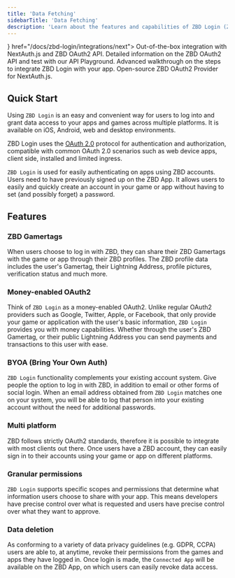```yaml
---
title: 'Data Fetching'
sidebarTitle: 'Data Fetching'
description: 'Learn about the features and capabilities of ZBD Login (ZBD OAuth2 API).'
---
```


<CardGroup cols={2}>
  <Card title="Next.js + ZBD Login" icon={<svg className="h-6 w-6" height="1024pt" viewBox=".5 -.2 1023 1024.1" width="1024pt" xmlns="http://www.w3.org/2000/svg"><path d="m478.5.6c-2.2.2-9.2.9-15.5 1.4-145.3 13.1-281.4 91.5-367.6 212-48 67-78.7 143-90.3 223.5-4.1 28.1-4.6 36.4-4.6 74.5s.5 46.4 4.6 74.5c27.8 192.1 164.5 353.5 349.9 413.3 33.2 10.7 68.2 18 108 22.4 15.5 1.7 82.5 1.7 98 0 68.7-7.6 126.9-24.6 184.3-53.9 8.8-4.5 10.5-5.7 9.3-6.7-.8-.6-38.3-50.9-83.3-111.7l-81.8-110.5-102.5-151.7c-56.4-83.4-102.8-151.6-103.2-151.6-.4-.1-.8 67.3-1 149.6-.3 144.1-.4 149.9-2.2 153.3-2.6 4.9-4.6 6.9-8.8 9.1-3.2 1.6-6 1.9-21.1 1.9h-17.3l-4.6-2.9c-3-1.9-5.2-4.4-6.7-7.3l-2.1-4.5.2-200.5.3-200.6 3.1-3.9c1.6-2.1 5-4.8 7.4-6.1 4.1-2 5.7-2.2 23-2.2 20.4 0 23.8.8 29.1 6.6 1.5 1.6 57 85.2 123.4 185.9s157.2 238.2 201.8 305.7l81 122.7 4.1-2.7c36.3-23.6 74.7-57.2 105.1-92.2 64.7-74.3 106.4-164.9 120.4-261.5 4.1-28.1 4.6-36.4 4.6-74.5s-.5-46.4-4.6-74.5c-27.8-192.1-164.5-353.5-349.9-413.3-32.7-10.6-67.5-17.9-106.5-22.3-9.6-1-75.7-2.1-84-1.3zm209.4 309.4c4.8 2.4 8.7 7 10.1 11.8.8 2.6 1 58.2.8 183.5l-.3 179.8-31.7-48.6-31.8-48.6v-130.7c0-84.5.4-132 1-134.3 1.6-5.6 5.1-10 9.9-12.6 4.1-2.1 5.6-2.3 21.3-2.3 14.8 0 17.4.2 20.7 2z"></path><path d="m784.3 945.1c-3.5 2.2-4.6 3.7-1.5 2 2.2-1.3 5.8-4 5.2-4.1-.3 0-2 1-3.7 2.1zm-6.9 4.5c-1.8 1.4-1.8 1.5.4.4 1.2-.6 2.2-1.3 2.2-1.5 0-.8-.5-.6-2.6 1.1zm-5 3c-1.8 1.4-1.8 1.5.4.4 1.2-.6 2.2-1.3 2.2-1.5 0-.8-.5-.6-2.6 1.1zm-5 3c-1.8 1.4-1.8 1.5.4.4 1.2-.6 2.2-1.3 2.2-1.5 0-.8-.5-.6-2.6 1.1zm-7.6 4c-3.8 2-3.6 2.8.2.9 1.7-.9 3-1.8 3-2 0-.7-.1-.6-3.2 1.1z"></path></svg>} href="/docs/zbd-login/integrations/next">
    Out-of-the-box integration with NextAuth.js and ZBD OAuth2 API.
  </Card>
  <Card title="API Reference" icon="code" color="#000" href="/api-reference/oauth2/authorization">
    Detailed information on the ZBD OAuth2 API and test with our API Playground.
  </Card>
  <Card title="Guides & Walkthrougths" icon="bookmark" color="#000" href="/docs/zbd-login/walkthrough">
    Advanced walkthrough on the steps to integrate ZBD Login with your app.
  </Card>
  <Card title="next-auth-zbd-provider" icon="github" color="#000" href="https://github.com/zebedeeio/next-auth-zbd-provider">
    Open-source ZBD OAuth2 Provider for NextAuth.js.
  </Card>
</CardGroup>

## Quick Start

Using `ZBD Login` is an easy and convenient way for users to log into and grant data access to your apps and games across multiple platforms. It is available on iOS, Android, web and desktop environments.

ZBD Login uses the [OAuth 2.0](https://oauth.net/2/) protocol for authentication and authorization, compatible with common OAuth 2.0 scenarios such as web device apps, client side, installed and limited ingress.

`ZBD Login` is used for easily authenticating on apps using ZBD accounts. Users need to have previously signed up on the ZBD App. It allows users to easily and quickly create an account in your game or app without having to set (and possibly forget) a password.

## Features

### ZBD Gamertags

When users choose to log in with ZBD, they can share their ZBD Gamertags with the game or app through their ZBD profiles. The ZBD profile data includes the user's Gamertag, their Lightning Address, profile pictures, verification status and much more.

### Money-enabled OAuth2

Think of `ZBD Login` as a money-enabled OAuth2. Unlike regular OAuth2 providers such as Google, Twitter, Apple, or Facebook, that only provide your game or application with the user's basic information, `ZBD Login` provides you with money capabilities. Whether through the user's ZBD Gamertag, or their public Lightning Address you can send payments and transactions to this user with ease.

### BYOA (Bring Your Own Auth)

`ZBD Login` functionality complements your existing account system. Give people the option to log in with ZBD, in addition to email or other forms of social login. When an email address obtained from `ZBD Login` matches one on your system, you will be able to log that person into your existing account without the need for additional passwords.

### Multi platform

ZBD follows strictly OAuth2 standards, therefore it is possible to integrate with most clients out there. Once users have a ZBD account, they can easily sign in to their accounts using your game or app on different platforms.

### Granular permissions

`ZBD Login` supports specific scopes and permissions that determine what information users choose to share with your app. This means developers have precise control over what is requested and users have precise control over what they want to approve.

### Data deletion

As conforming to a variety of data privacy guidelines (e.g. GDPR, CCPA) users are able to, at anytime, revoke their permissions from the games and apps they have logged in. Once login is made, the `Connected App` will be available on the ZBD App, on which users can easily revoke data access.
